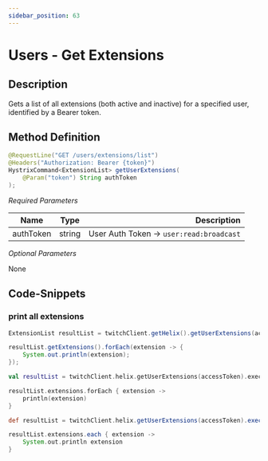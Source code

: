 ```yaml
---
sidebar_position: 63
---
```



# Users - Get Extensions

## Description

Gets a list of all extensions (both active and inactive) for a specified user, identified by a Bearer token.

## Method Definition

```java
@RequestLine("GET /users/extensions/list")
@Headers("Authorization: Bearer {token}")
HystrixCommand<ExtensionList> getUserExtensions(
	@Param("token") String authToken
);
```

*Required Parameters*

| Name          | Type      | Description  |
| ------------- |:---------:| -----------------:|
| authToken | string | User Auth Token -> `user:read:broadcast` |

*Optional Parameters*

None

## Code-Snippets

### print all extensions

<Tabs groupId="code">
<TabItem value="java" label="Java">

```java
ExtensionList resultList = twitchClient.getHelix().getUserExtensions(accessToken).execute();

resultList.getExtensions().forEach(extension -> {
    System.out.println(extension);
});
```

</TabItem>
<TabItem value="kotlin" label="Kotlin">

```kotlin
val resultList = twitchClient.helix.getUserExtensions(accessToken).execute()

resultList.extensions.forEach { extension ->
    println(extension)
}
```

</TabItem>
<TabItem value="groovy" label="Groovy">

```groovy
def resultList = twitchClient.helix.getUserExtensions(accessToken).execute()

resultList.extensions.each { extension ->
    System.out.println extension
}
```

</TabItem>
</Tabs>
